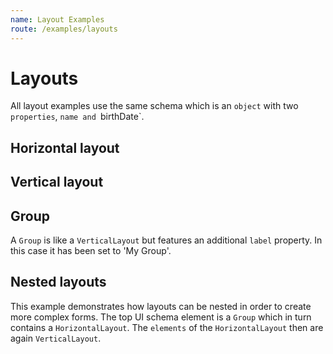```yaml
---
name: Layout Examples
route: /examples/layouts
---
```



# Layouts 

All layout examples use the same schema which is an `object` with
two `properties`, `name and `birthDate`.

## Horizontal layout

<HorizontalLayout />

## Vertical layout

<VerticalLayout />

## Group

A `Group` is like a `VerticalLayout` but features an additional `label` property.
In this case it has been set to 'My Group'.

<Group />

## Nested layouts

This example demonstrates how layouts can be nested in order to create more complex forms.
The top UI schema element is a `Group` which in turn contains a `HorizontalLayout`.
The `elements` of the `HorizontalLayout` then are again `VerticalLayout`.

<NestedLayouts />